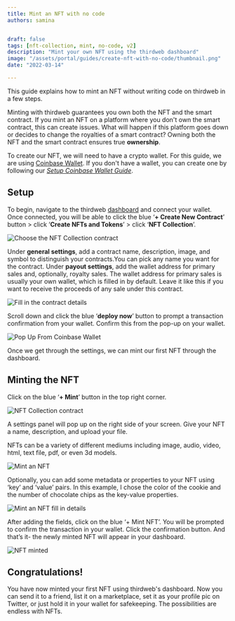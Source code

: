 ```yaml
---
title: Mint an NFT with no code
authors: samina


draft: false
tags: [nft-collection, mint, no-code, v2]
description: "Mint your own NFT using the thirdweb dashboard"
image: "/assets/portal/guides/create-nft-with-no-code/thumbnail.png"
date: "2022-03-14"

---
```

This guide explains how to mint an NFT without writing code on thirdweb in a few steps.

Minting with thirdweb guarantees you own both the NFT and the smart contract. If you mint an NFT on a platform where you don't own the smart contract, this can create issues. What will happen if this platform goes down or decides to change the royalties of a smart contract? Owning both the NFT and the smart contract ensures true **ownership**.

To create our NFT, we will need to have a crypto wallet. For this guide, we are using [Coinbase Wallet](https://www.coinbase.com/wallet). If you don't have a wallet, you can create one by following our [*Setup Coinbase Wallet Guide*](/guides/create-a-coinbase-wallet).

## Setup

To begin, navigate to the thirdweb [dashboard](https://thirdweb.com/dashboard) and connect your wallet. Once connected, you will be able to click the blue ‘**+ Create New Contract**’ button > click ‘**Create NFTs and Tokens**’ > click ‘**NFT Collection**’.

![Choose the NFT Collection contract](/assets/portal/guides/create-nft-with-no-code/pasted_image_0.png)

Under **general settings**, add a contract name, description, image, and symbol to distinguish your contracts.You can pick any name you want for the contract. Under **payout settings**, add the wallet address for primary sales and, optionally, royalty sales. The wallet address for primary sales is usually your own wallet, which is filled in by default. Leave it like this if you want to receive the proceeds of any sale under this contract.

![Fill in the contract details](/assets/portal/guides/create-nft-with-no-code/pasted_image_0-2.png)

Scroll down and click the blue ‘**deploy now**’ button to prompt a transaction confirmation from your wallet. Confirm this from the pop-up on your wallet.

![Pop Up From Coinbase Wallet](/assets/portal/guides/create-nft-with-no-code/CB1.png)

Once we get through the settings, we can mint our first NFT through the dashboard.

## Minting the NFT

Click on the blue ‘**+ Mint**’ button in the top right corner.

![NFT Collection contract](/assets/portal/guides/create-nft-with-no-code/pasted_image_0-3.png)

A settings panel will pop up on the right side of your screen. Give your NFT a name, description, and upload your file.

NFTs can be a variety of different mediums including image, audio, video, html, text file, pdf, or even 3d models.

![Mint an NFT](/assets/portal/guides/create-nft-with-no-code/pasted_image_0-4.png)

Optionally, you can add some metadata or properties to your NFT using ‘key’ and ‘value’ pairs. In this example, I chose the color of the cookie and the number of chocolate chips as the key-value properties.

![Mint an NFT fill in details](/assets/portal/guides/create-nft-with-no-code/pasted_image_0-5.png)

After adding the fields, click on the blue ‘+ Mint NFT’. You will be prompted to confirm the transaction in your wallet. Click the confirmation button. And that’s it- the newly minted NFT will appear in your dashboard.

![NFT minted](/assets/portal/guides/create-nft-with-no-code/pasted_image_0-6.png)

## Congratulations!

You have now minted your first NFT using thirdweb's dashboard. Now you can send it to a friend, list it on a marketplace, set it as your profile pic on Twitter, or just hold it in your wallet for safekeeping. The possibilities are endless with NFTs.